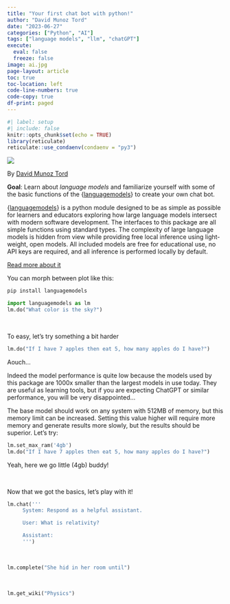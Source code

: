 ```yaml
---
title: "Your first chat bot with python!"
author: "David Munoz Tord"
date: "2023-06-27"
categories: ["Python", "AI"]
tags: ["language models", "llm", "chatGPT"]
execute: 
  eval: false
  freeze: false
image: ai.jpg
page-layout: article 
toc: true
toc-location: left
code-line-numbers: true
code-copy: true
df-print: paged
---
```


```r
#| label: setup
#| include: false
knitr::opts_chunk$set(echo = TRUE)
library(reticulate)
reticulate::use_condaenv(condaenv = "py3")
```


![](ai.jpg)

By [David Munoz Tord](https://david-munoztord.com/)

**Goal**: Learn about *language models* and familiarize yourself with some of the basic functions of the {[languagemodels](https://github.com/jncraton/languagemodels)} to create your own chat bot.

{[languagemodels](https://github.com/jncraton/languagemodels)} is a python module designed to be as simple as possible for learners and educators exploring how large language models intersect with modern software development. The interfaces to this package are all simple functions using standard types. The complexity of large language models is hidden from view while providing free local inference using light-weight, open models. All included models are free for educational use, no API keys are required, and all inference is performed locally by default.

[Read more about it](https://github.com/jncraton/languagemodels)

You can morph between plot like this:

```bash
pip install languagemodels

```

```python

import languagemodels as lm
lm.do("What color is the sky?")

```

<br/>

To easy, let's try something a bit harder

```python
lm.do("If I have 7 apples then eat 5, how many apples do I have?")
```

Aouch...

Indeed the model performance is quite low because the models used by this package are 1000x smaller than the largest models in use today. They are useful as learning tools, but if you are expecting ChatGPT or similar performance, you will be very disappointed...

The base model should work on any system with 512MB of memory, but this memory limit can be increased. Setting this value higher will require more memory and generate results more slowly, but the results should be superior. Let's try:

```python
lm.set_max_ram('4gb')
lm.do("If I have 7 apples then eat 5, how many apples do I have?")
```

Yeah, here we go little (4gb) buddy!

<br/>

Now that we got the basics, let's play with it!

```python

lm.chat('''
     System: Respond as a helpful assistant.

     User: What is relativity?

     Assistant:
     ''')

```

<br/>

```python

lm.complete("She hid in her room until")

```

<br/>

```python

lm.get_wiki("Physics")

```

<br/>
